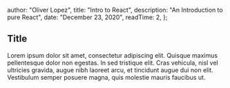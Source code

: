 
  author: "Oliver Lopez",
  title: "Intro to React",
  description: "An Introduction to pure React",
  date: "December 23, 2020",
  readTime: 2,
};


## Title

<p className="text-md leading-relaxed text-gray-700 dark:text-white">
  Lorem ipsum dolor sit amet, consectetur adipiscing elit. Quisque maximus
  pellentesque dolor non egestas. In sed tristique elit. Cras vehicula, nisl vel
  ultricies gravida, augue nibh laoreet arcu, et tincidunt augue dui non elit.
  Vestibulum semper posuere magna, quis molestie mauris faucibus ut.
</p>
